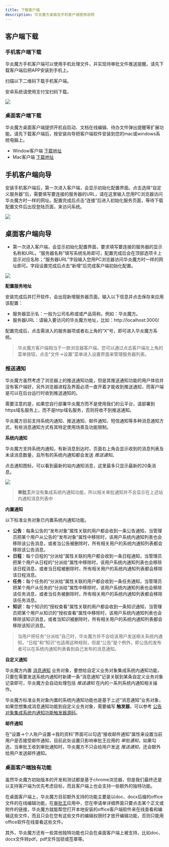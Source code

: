```yaml
---
title: 下载客户端
description: 华炎魔方桌面及手机客户端使用说明
---
```


## 客户端下载

### 手机客户端下载

华炎魔方手机客户端可以使用手机处理文件，并实现待审批文件推送提醒。请先下载客户端后把APP安装到手机上。

扫描以下二维码下载手机客户端。


<alert type="info">
安卓系统请使用支付宝扫码下载。

</alert>

 ![](https://console.steedos.cn/api/files/images/AugicaRh6QD4kExTQ)


### 桌面客户端下载

华炎魔方桌面客户端提供开机自启动、文档在线编辑、待办文件弹出提醒等扩展功能。请先下载客户端后，按安装向导把客户端软件安装到您的mac或windows系统电脑上。

* Window客户端 [下载地址](https://www-steedos-com.oss-accelerate.aliyuncs.com/apps/messenger/desktop/5.3.1/steedos-5.3.1-win.exe)
* Mac客户端 [下载地址](https://www-steedos-com.oss-accelerate.aliyuncs.com/apps/messenger/desktop/5.3.1/steedos-5.3.1-mac.dmg)

## 手机客户端向导

安装手机客户端后，第一次进入客户端，会显示初始化配置界面。点击选择“自定义服务器”后，需要填写要连接的服务器的URL，请在这里输入您用PC浏览器访问华炎魔方时一样的网址。配置完成后点击“连接”后进入初始化服务页面，等待下载配置文件后出现登陆页面，来访问系统。

 ![](https://console.steedos.cn/api/files/images/zCacMdBLcuGAvHidv)


## 桌面客户端向导

* 第一次进入客户端，会显示初始化配置界面，要求填写要连接的服务器的显示名称和URL。“服务器名称”填写系统名称即可，配置完成后会在顶部选项卡上显示对应名称；“服务器URL”字段输入您用PC浏览器访问华炎魔方时一样的网址即可。字段设置完成后点击“新增”后完成客户端初始化配置。

 ![](https://console.steedos.cn/api/files/images/ohJnXQ5j6Ryx2LcbR)

**配置服务地址**

安装完成后并打开软件，会出现新增服务器页面，输入以下信息并点击保存来应用该配置：

* 服务器显示名：一般为公司名称或或产品简称。例如：华炎魔方。
* 服务器URL：请输入要访问的华炎魔方地址，比如：http://localhost:3000/

配置完成后，点击需进入的服务器项或者右上角的“X”号，即可进入华炎魔方系统。

> 华炎魔方客户端相当于一款浏览器客户端，您可以通过点击客户端左上角的菜单按钮，点击“文件->设置”菜单进入设置界面来管理服务器列表。


### 推送通知

华炎魔方虽然考虑了浏览器上的推送通知功能，但是其推送通知功能的用户体验并没有客户端好，另外浏览器进程及界面必须一直开着才能收到推送通知，而客户端是可以在后台运行时收到推送通知的。

需要注意的是，如果您自行部署华炎魔方而不是使用我们的云平台，请部署到https域名服务上，而不是http域名服务，否则将收不到推送通知。

华炎魔方目前支持系统内通知、推送通知、邮件通知、短信通知等多种消息通知方式，有些消息通知方式有其特定使用场景及功能限制。


**系统内通知**

华炎魔方支持系统内通知，有新消息到达时，页面右上角会显示收到的消息列表及未读消息数量，且所有的系统内通知都会发送 *推送通知*。

点击通知图标，可以看到最新的站内通知消息，这里最多只显示最新的20条消息。

 ![](https://console.steedos.cn/api/files/images/SuDokQJ63Tc5JcWod)

> **审批王**并没有集成系统内通知功能，所以相关审批通知并不会显示在上述站内通知消息列表中


**内置通知**

以下标准业务对象已内置系统内通知功能。

* **公告**：每条公告的“发布对象”属性关联的用户都会收到一条公告通知，当管理员把某个用户从公告的“发布对象”属性中移除时，该用户系统内通知列表也会移除该公告消息，或者当公告被删除时，所有相关用户的系统内通知列表都会移除该公告消息。
* **日程**：每个日程的“分派给”属性关联的用户都会收到一条日程通知，当管理员把某个用户从日程的“分派给”属性中移除时，该用户系统内通知列表也会移除该日程消息，或者当日程被删除时，所有相关用户的系统内通知列表都会移除该日程消息。
* **任务**：每个任务的“分派给”属性关联的用户都会收到一条任务通知，当管理员把某个用户从任务的“分派给”属性中移除时，该用户系统内通知列表也会移除该任务消息，或者当任务被删除时，所有相关用户的系统内通知列表都会移除该任务消息。
* **知识**：每个知识的“授权查看”属性关联的用户都会收到一条知识通知，当管理员把某个用户从知识的“授权查看”属性中移除时，该用户系统内通知列表也会移除该知识消息，或者当知识被删除时，所有相关用户的系统内通知列表都会移除该知识消息。

> 当用户把任务“分派给”自己时，华炎魔方并不会给该用户发送相关系统内通知，“日程”和“知识”也适用这种规则，但是“公告”是个例外，即公告的发布者可以在系统内通知列表看到自己发布的消息通知。


**自定义通知**

华炎魔方内置 [消息通知](https://github.com/steedos/steedos-platform/blob/1.23/packages/standard-objects/notifications.object.yml) 业务对象，要想给自定义业务对象集成系统内通知功能，只要在需要发送系统内通知时新建一条“消息通知”记录关联到某条自定义业务对象记录即可，华炎魔方会自动处理包括 *推送通知* 在内的一系列系统内通知相关操作。

华炎魔方标准业务对象内置的系统内通知功能也是基于上述“消息通知”业务对象，如果您想集成消息通知功能到自定义业务对象，需要编写 **触发器**，可以参考 [公告对象集成系统内通知功能触发器源码](https://github.com/steedos/steedos-platform/blob/1.23/packages/standard-objects/announcements.trigger.js)。


**邮件通知**

在“设置->个人账户设置->我的资料”界面可以勾选“接收邮件通知”属性来设置当前用户是否接受邮件通知，目前此处设置只影响审批王应用的 *审批通知*，如果勾选，当审批王收到审批通知时，华炎魔方不只会给用户发送 *推送通知*，还会额外给用户发送邮件通知。


### 桌面客户端独有功能

虽然华炎魔方初始版本的开发和测试都是基于chrome浏览器，但是我们最终还是以支持客户端为优先考虑目标，而且客户端上也会支持一些额外的独特功能。

在桌面客户端上，华炎魔方目前额外支持的功能主要是以doc、docx后缀的office文件的在线编辑功能，在[审批王](https://www.steedos.cn/docs/user/workflow)应用中，您在申请单详细界面只要点击某个正文或附件的链接，华炎魔方就能帮您打开本地安装的office客户端软件来在线查看和编辑这些文件，而且只会在您有这些文件的编辑权限时才放开编辑功能，否则只能用office软件在线查看这些文件。

其外，华炎魔方还有一些其他独特功能也只会在桌面客户端上被支持，比如doc、docx文件转pdf，pdf文件加锁或签章等。